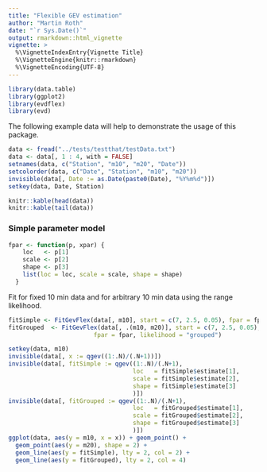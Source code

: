 ```yaml
---
title: "Flexible GEV estimation"
author: "Martin Roth"
date: "`r Sys.Date()`"
output: rmarkdown::html_vignette
vignette: >
  %\VignetteIndexEntry{Vignette Title}
  %\VignetteEngine{knitr::rmarkdown}
  %\VignetteEncoding{UTF-8}
---
```


```r
library(data.table)
library(ggplot2)
library(evdflex)
library(evd)
```

The following example data will help to demonstrate the usage of this package.

```r
data <- fread("../tests/testthat/testData.txt")
data <- data[, 1 : 4, with = FALSE]
setnames(data, c("Station", "m10", "m20", "Date"))
setcolorder(data, c("Date", "Station", "m10", "m20"))
invisible(data[, Date := as.Date(paste0(Date), "%Y%m%d")])
setkey(data, Date, Station)
```


```r
knitr::kable(head(data))
knitr::kable(tail(data))
```

### Simple parameter model

```r
fpar <- function(p, xpar) {
    loc   <- p[1]
    scale <- p[2]
    shape <- p[3]
    list(loc = loc, scale = scale, shape = shape)
  }
```

Fit for fixed 10 min data and for arbitrary 10 min data using the range
likelihood. 
```r
fitSimple <- FitGevFlex(data[, m10], start = c(7, 2.5, 0.05), fpar = fpar)
fitGrouped  <- FitGevFlex(data[, .(m10, m20)], start = c(7, 2.5, 0.05),
                        fpar = fpar, likelihood = "grouped")

```

```r
setkey(data, m10)
invisible(data[, x := qgev((1:.N)/(.N+1))])
invisible(data[, fitSimple := qgev((1:.N)/(.N+1),
                                   loc   = fitSimple$estimate[1],
                                   scale = fitSimple$estimate[2],
                                   shape = fitSimple$estimate[3]
                                   )])
invisible(data[, fitGrouped := qgev((1:.N)/(.N+1),
                                   loc   = fitGrouped$estimate[1],
                                   scale = fitGrouped$estimate[2],
                                   shape = fitGrouped$estimate[3]
                                   )])
ggplot(data, aes(y = m10, x = x)) + geom_point() +
  geom_point(aes(y = m20), shape = 2) + 
  geom_line(aes(y = fitSimple), lty = 2, col = 2) +
  geom_line(aes(y = fitGrouped), lty = 2, col = 4)
```

